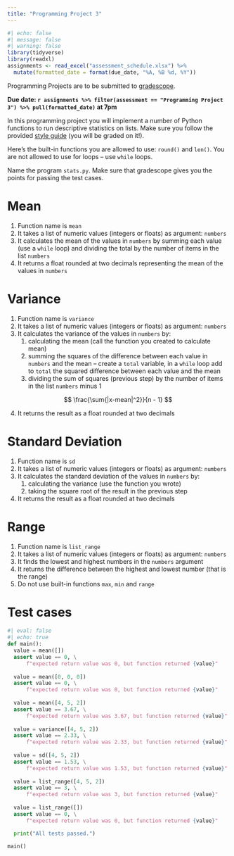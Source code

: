 ```yaml
---
title: "Programming Project 3"
---
```


```r
#| echo: false
#| message: false
#| warning: false
library(tidyverse)
library(readxl)
assignments <- read_excel("assessment_schedule.xlsx") %>% 
  mutate(formatted_date = format(due_date, "%A, %B %d, %Y"))
```

Programming Projects are to be submitted to [gradescope]().

**Due date: `r assignments %>% filter(assessment == "Programming Project 3") %>% pull(formatted_date)` at 7pm**

In this programming project you will implement a number of Python functions to run descriptive statistics on lists. Make sure you follow the provided [style guide](https://adrianapicoral.com/csc-110/style.html) (you will be graded on it!).

Here's the built-in functions you are allowed to use: `round()` and `len()`. You are not allowed to use for loops -- use `while` loops.

Name the program `stats.py`. Make sure that gradescope gives you the points for passing the test cases.

# Mean

1.  Function name is `mean`
2.  It takes a list of numeric values (integers or floats) as argument: `numbers`
3.  It calculates the mean of the values in `numbers` by summing each value (use a `while` loop) and dividing the total by the number of items in the list `numbers`
4.  It returns a float rounded at two decimals representing the mean of the values in `numbers`

# Variance

1.  Function name is `variance`
2.  It takes a list of numeric values (integers or floats) as argument: `numbers`
3.  It calculates the variance of the values in `numbers` by:
    1.  calculating the mean (call the function you created to calculate mean)
    2.  summing the squares of the difference between each value in `numbers` and the mean -- create a `total` variable, in a `while` loop add to `total` the squared difference between each value and the mean
    3.  dividing the sum of squares (previous step) by the number of items in the list `numbers` minus 1

$$
\frac{\sum{|x-mean|^2}}{n - 1}
$$

4.  It returns the result as a float rounded at two decimals

# Standard Deviation

1.  Function name is `sd`
2.  It takes a list of numeric values (integers or floats) as argument: `numbers`
3.  It calculates the standard deviation of the values in `numbers` by:
    1.  calculating the variance (use the function you wrote)
    2.  taking the square root of the result in the previous step
4.  It returns the result as a float rounded at two decimals

# Range

1.  Function name is `list_range`
2.  It takes a list of numeric values (integers or floats) as argument: `numbers`
3.  It finds the lowest and highest numbers in the `numbers` argument
4.  It returns the difference between the highest and lowest number (that is the range)
5.  Do not use built-in functions `max`, `min` and `range`

# Test cases

```python
#| eval: false
#| echo: true
def main():
  value = mean([])
  assert value == 0, \
      f"expected return value was 0, but function returned {value}" 
  
  value = mean([0, 0, 0])
  assert value == 0, \
      f"expected return value was 0, but function returned {value}" 
  
  value = mean([4, 5, 2])
  assert value == 3.67, \
      f"expected return value was 3.67, but function returned {value}" 
  
  value = variance([4, 5, 2])
  assert value == 2.33, \
      f"expected return value was 2.33, but function returned {value}" 
  
  value = sd([4, 5, 2])
  assert value == 1.53, \
      f"expected return value was 1.53, but function returned {value}"
  
  value = list_range([4, 5, 2])
  assert value == 3, \
      f"expected return value was 3, but function returned {value}"
  
  value = list_range([])
  assert value == 0, \
      f"expected return value was 0, but function returned {value}"

  print("All tests passed.")

main()
```

